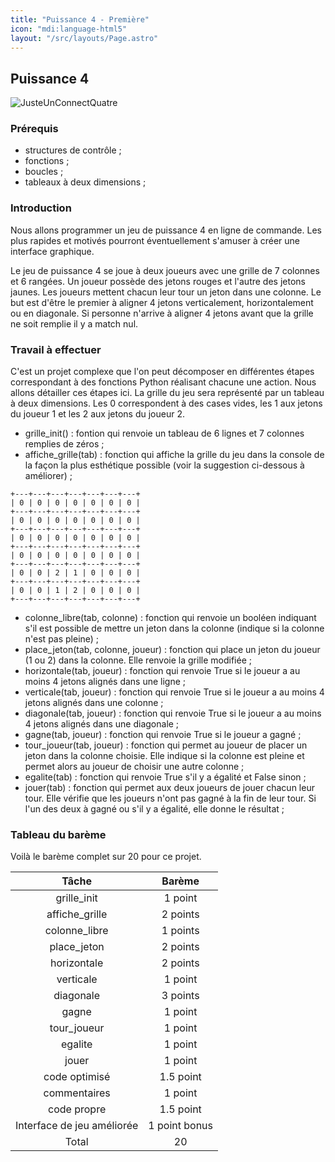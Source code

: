 ```yaml
---
title: "Puissance 4 - Première"
icon: "mdi:language-html5"
layout: "/src/layouts/Page.astro"
---
```


## Puissance 4

![JusteUnConnectQuatre](/cours/p4.jpg)

### Prérequis
- structures de contrôle ;
- fonctions ;
- boucles ;
- tableaux à deux dimensions ;

### Introduction
Nous allons programmer un jeu de puissance 4 en ligne de commande. Les plus rapides et motivés pourront éventuellement s'amuser à créer une interface graphique.

Le jeu de puissance 4 se joue à deux joueurs avec une grille de 7 colonnes et 6 rangées. Un joueur possède des jetons rouges et l'autre des jetons jaunes. Les joueurs mettent chacun leur tour un jeton dans une colonne. Le but est d'être le premier à aligner 4 jetons verticalement, horizontalement ou en diagonale. Si personne n'arrive à aligner 4 jetons avant que la grille ne soit remplie il y a match nul.

### Travail à effectuer
C'est un projet complexe que l'on peut décomposer en différentes étapes correspondant à des fonctions Python réalisant chacune une action. Nous allons détailler ces étapes ici. La grille du jeu sera représenté par un tableau à deux dimensions. Les 0 correspondent à des cases vides, les 1 aux jetons du joueur 1 et les 2 aux jetons du joueur 2.

- grille_init() : fontion qui renvoie un tableau de 6 lignes et 7 colonnes remplies de zéros ;
- affiche_grille(tab) : fonction qui affiche la grille du jeu dans la console de la façon la plus esthétique possible (voir la suggestion ci-dessous à améliorer) ;

```
+---+---+---+---+---+---+---+
| 0 | 0 | 0 | 0 | 0 | 0 | 0 |
+---+---+---+---+---+---+---+
| 0 | 0 | 0 | 0 | 0 | 0 | 0 |
+---+---+---+---+---+---+---+
| 0 | 0 | 0 | 0 | 0 | 0 | 0 |
+---+---+---+---+---+---+---+
| 0 | 0 | 0 | 0 | 0 | 0 | 0 |
+---+---+---+---+---+---+---+
| 0 | 0 | 2 | 1 | 0 | 0 | 0 |
+---+---+---+---+---+---+---+
| 0 | 0 | 1 | 2 | 0 | 0 | 0 |
+---+---+---+---+---+---+---+
```

- colonne_libre(tab, colonne) : fonction qui renvoie un booléen indiquant s'il est possible de mettre un jeton dans la colonne (indique si la colonne n'est pas pleine) ;
- place_jeton(tab, colonne, joueur) : fonction qui place un jeton du joueur (1 ou 2) dans la colonne. Elle renvoie la grille modifiée ;
- horizontale(tab, joueur) : fonction qui renvoie True si le joueur a au moins 4 jetons alignés dans une ligne ;
- verticale(tab, joueur) : fonction qui renvoie True si le joueur a au moins 4 jetons alignés dans une colonne ;
- diagonale(tab, joueur) : fonction qui renvoie True si le joueur a au moins 4 jetons alignés dans une diagonale ;
- gagne(tab, joueur) : fonction qui renvoie True si le joueur a gagné ;
- tour_joueur(tab, joueur) : fonction qui permet au joueur de placer un jeton dans la colonne choisie. Elle indique si la colonne est pleine et permet alors au joueur de choisir une autre colonne ;
- egalite(tab) : fonction qui renvoie True s'il y a égalité et False sinon ;
- jouer(tab) : fonction qui permet aux deux joueurs de jouer chacun leur tour. Elle vérifie que les joueurs n'ont pas gagné à la fin de leur tour. Si l'un des deux à gagné ou s'il y a égalité, elle donne le résultat ;

### Tableau du barème
Voilà le barème complet sur 20 pour ce projet.

| Tâche	| Barème |
|  :-:  |  :--:  |
| grille_init	| 1 point |
| affiche_grille	| 2 points |
| colonne_libre	| 1 points |
| place_jeton	| 2 points |
| horizontale	| 2 points |
| verticale	| 1 point |
| diagonale	| 3 points |
| gagne	| 1 point |
| tour_joueur	| 1 point |
| egalite	| 1 point |
| jouer	| 1 point |
| code optimisé	| 1.5 point |
| commentaires	| 1 point |
| code propre	| 1.5 point |
| Interface de jeu améliorée	| 1 point bonus |
| Total	| 20 |
